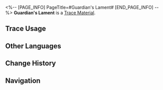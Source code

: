 <%-- [PAGE_INFO]
PageTitle=#Guardian's Lament#
[END_PAGE_INFO] --%>
{{Item Infobox
|id          = 110502
|image       = Item Guardian's Lament.png
|type        = Trace Material
|invCategory = Upgrade Materials
|rarity      = 4
|effect      = Advanced level-up material for Traces.
|description = Together with this visor, the twisted wish of a Guardian also lies broken.<br />She had wanted to find a way out for her people to escape the Everwinter, but ended up becoming a puppet of a consciousness beyond her.
|source1     = [[Echo of War (Everwinter Hill)]]
}}
{{Description|''"Supreme Guardian, the title passed down to generations of Belobog's rulers, the one who looked after all the people &mdash; It never occurred to anyone that the Guardians themselves also long for care and protection."''}}
'''Guardian's Lament''' is a [[Trace Material]].

==Trace Usage==
{{Trace Usage}}

==Other Languages==
{{Other Languages
|en   = Guardian's Lament
|zhs  = 守护者的悲愿
|zht  = 守護者的悲願
|ja   = 守護者の悲願
|ko   = 수호자의 비원(悲願)
|es   = Lamento de la Guardiana
|fr   = Complainte d'une gardienne
|ru   = Скорбь хранительницы
|th   = Guardian's Lament
|vi   = Điều Ước Của Đấng Bảo Vệ
|de   = Lamento der Wächterin
|id   = Guardian's Lament
|pt   = Lamento do Guardião
}}

==Change History==
{{Change History|1.0}}

==Navigation==
{{Upgrade Material Navbox}}